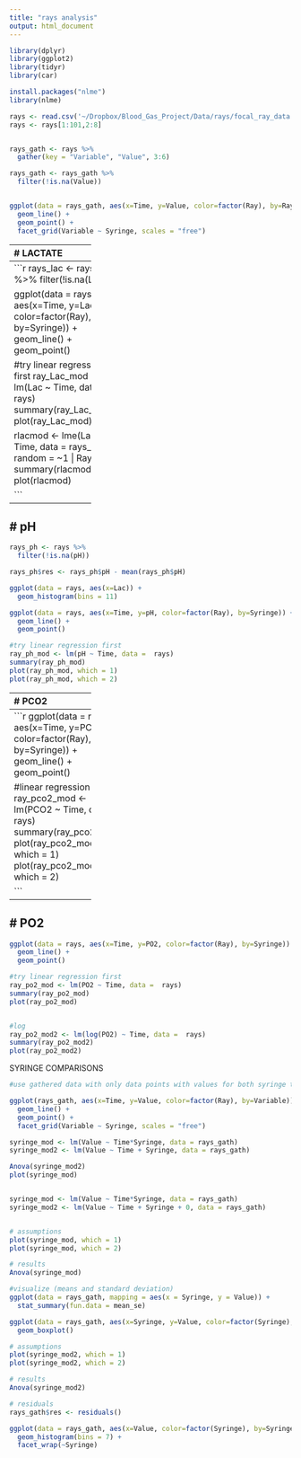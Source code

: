 ```yaml
---
title: "rays analysis"
output: html_document
---
```


```r
library(dplyr)
library(ggplot2)
library(tidyr)
library(car)

install.packages("nlme")
library(nlme)

rays <- read.csv('~/Dropbox/Blood_Gas_Project/Data/rays/focal_ray_data.csv', stringsAsFactors = FALSE)
rays <- rays[1:101,2:8]


rays_gath <- rays %>%
  gather(key = "Variable", "Value", 3:6)

rays_gath <- rays_gath %>%
  filter(!is.na(Value))


ggplot(data = rays_gath, aes(x=Time, y=Value, color=factor(Ray), by=Ray)) +
  geom_line() +
  geom_point() +
  facet_grid(Variable ~ Syringe, scales = "free")
```


--------------------
# LACTATE
--------------------
```r
rays_lac <- rays %>%
  filter(!is.na(Lac))


ggplot(data = rays, aes(x=Time, y=Lac, color=factor(Ray), by=Syringe)) +
  geom_line() +
  geom_point()

#try linear regression first
ray_Lac_mod <- lm(Lac ~ Time, data =  rays)
summary(ray_Lac_mod)
plot(ray_Lac_mod)

rlacmod <- lme(Lac ~ Time, data = rays_lac, random = ~1 | Ray)
summary(rlacmod)
plot(rlacmod)


```

--------------------
# pH
--------------------
```r
rays_ph <- rays %>% 
  filter(!is.na(pH))

rays_ph$res <- rays_ph$pH - mean(rays_ph$pH)

ggplot(data = rays, aes(x=Lac)) +
  geom_histogram(bins = 11)

ggplot(data = rays, aes(x=Time, y=pH, color=factor(Ray), by=Syringe)) +
  geom_line() +
  geom_point()

#try linear regression first
ray_ph_mod <- lm(pH ~ Time, data =  rays)
summary(ray_ph_mod)
plot(ray_ph_mod, which = 1)
plot(ray_ph_mod, which = 2)


```


--------------------
# PCO2
--------------------
```r
ggplot(data = rays, aes(x=Time, y=PCO2, color=factor(Ray), by=Syringe)) +
  geom_line() +
  geom_point()

#linear regression
ray_pco2_mod <- lm(PCO2 ~ Time, data =  rays)
summary(ray_pco2_mod)
plot(ray_pco2_mod, which = 1)
plot(ray_pco2_mod, which = 2)

```


--------------------
# PO2
--------------------
```r
ggplot(data = rays, aes(x=Time, y=PO2, color=factor(Ray), by=Syringe)) +
  geom_line() +
  geom_point()

#try linear regression first
ray_po2_mod <- lm(PO2 ~ Time, data =  rays)
summary(ray_po2_mod)
plot(ray_po2_mod)


#log
ray_po2_mod2 <- lm(log(PO2) ~ Time, data =  rays)
summary(ray_po2_mod2)
plot(ray_po2_mod2)


```

SYRINGE COMPARISONS
```r
#use gathered data with only data points with values for both syringe types and no NAs

ggplot(rays_gath, aes(x=Time, y=Value, color=factor(Ray), by=Variable)) +
  geom_line() +
  geom_point() +
  facet_grid(Variable ~ Syringe, scales = "free")

syringe_mod <- lm(Value ~ Time*Syringe, data = rays_gath)
syringe_mod2 <- lm(Value ~ Time + Syringe, data = rays_gath)

Anova(syringe_mod2)
plot(syringe_mod)



```


```r
syringe_mod <- lm(Value ~ Time*Syringe, data = rays_gath)
syringe_mod2 <- lm(Value ~ Time + Syringe + 0, data = rays_gath)


# assumptions
plot(syringe_mod, which = 1)
plot(syringe_mod, which = 2)

# results
Anova(syringe_mod)

#visualize (means and standard deviation)
ggplot(data = rays_gath, mapping = aes(x = Syringe, y = Value)) +
  stat_summary(fun.data = mean_se)

ggplot(data = rays_gath, aes(x=Syringe, y=Value, color=factor(Syringe), by=Syringe)) +
  geom_boxplot()

# assumptions
plot(syringe_mod2, which = 1)
plot(syringe_mod2, which = 2)

# results
Anova(syringe_mod2)

# residuals
rays_gath$res <- residuals()

ggplot(data = rays_gath, aes(x=Value, color=factor(Syringe), by=Syringe)) +
  geom_histogram(bins = 7) +
  facet_wrap(~Syringe)
```




